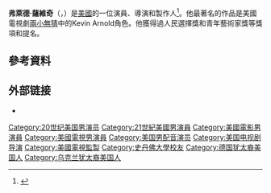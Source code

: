 {{Infobox person
| name         = Fred Savage
| image        = FredSavage1989.jpg
| imagesize    = 
| caption      = 
| birth_date   = {{birth date and age|1976|7|9|mf=y|}}
| birth_place  = 美國[[高地公園|高地公園]]
| years_active = 1985–現在
| birth_name   = Frederick Aaron Savage
|alma_mater   = [[史丹佛大學|史丹佛大學]]
| occupation   = 演員，導演，製作人
| spouse       = Jennifer Lynn Stone<br />(2004–現在)
| children     = 3
| relatives    = [[本·薩維奇|本·薩維奇]]<br/>[[卡拉·薩維奇|卡拉·薩維奇]]
}}
'''弗萊德·薩維奇'''（{{lang-en|Frederick Aaron "Fred" Savage}}，{{bd|1976年|7月9日||}}）是[[美國|美國]]的一位演員、導演和製作人<ref>{{cite news|title= A Sitcom 70's Child Grows Up to Be an Alter Ego|work= New York Times|date= 2006-01-19|url= http://query.nytimes.com/gst/fullpage.html?res=9D07EEDB153FF93AA25752C0A9609C8B63|accessdate= 2010-08-11|first= Felicia R.|last= Lee|archive-date= 2012-11-10|archive-url= https://web.archive.org/web/20121110123542/http://query.nytimes.com/gst/fullpage.html?res=9D07EEDB153FF93AA25752C0A9609C8B63|dead-url= no}}</ref>。他最著名的作品是美國電視劇[[兩小無猜_(電視劇)|兩小無猜]]中的Kevin Arnold角色。他獲得過人民選擇獎和青年藝術家獎等獎項和提名。

==參考資料==
{{Reflist}}

== 外部链接 ==
*{{IMDb name|625}}

{{Authority control}}

{{DEFAULTSORT:Savage, Fred}}
[[Category:20世纪美国男演员|Category:20世纪美国男演员]]
[[Category:21世紀美國男演員|Category:21世紀美國男演員]]
[[Category:美國電影男演員|Category:美國電影男演員]]
[[Category:美國電視男演員|Category:美國電視男演員]]
[[Category:美国男配音演员|Category:美国男配音演员]]
[[Category:美国电视剧导演|Category:美国电视剧导演]]
[[Category:美國電視監製|Category:美國電視監製]]
[[Category:史丹佛大學校友|Category:史丹佛大學校友]]
[[Category:德国犹太裔美国人|Category:德国犹太裔美国人]]
[[Category:乌克兰犹太裔美国人|Category:乌克兰犹太裔美国人]]